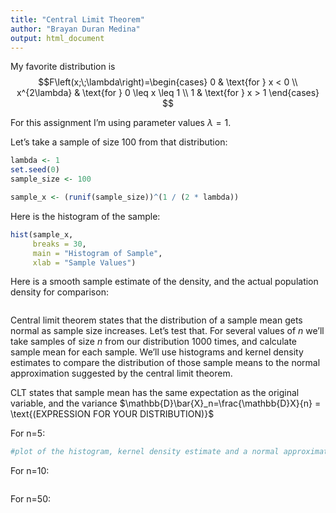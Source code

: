 ```yaml
---
title: "Central Limit Theorem"
author: "Brayan Duran Medina"
output: html_document
---
```


My favorite distribution is $$F\left(x;\;\lambda\right)=\begin{cases}
0 & \text{for } x < 0 \\
x^{2\lambda} & \text{for } 0 \leq x \leq 1 \\
1 & \text{for } x > 1
\end{cases}
$$

For this assignment I'm using parameter values $\lambda=1$.

Let's take a sample of size 100 from that distribution:
```r
lambda <- 1
set.seed(0)
sample_size <- 100

sample_x <- (runif(sample_size))^(1 / (2 * lambda))
```

Here is the histogram of the sample:
```r
hist(sample_x,
     breaks = 30,
     main = "Histogram of Sample",
     xlab = "Sample Values")

```

Here is a smooth sample estimate of the density, and the actual population density for comparison:
```r
```

Central limit theorem states that the distribution of a sample mean gets normal as sample size increases. Let's test that. For several values of $n$ we'll take samples of size $n$ from our distribution 1000 times, and calculate sample mean for each sample. We'll use histograms and kernel density estimates to compare the distribution of those sample means to the normal approximation suggested by the central limit theorem. 

CLT states that sample mean has the same expectation as the original variable, and the variance $\mathbb{D}\bar{X}_n=\frac{\mathbb{D}X}{n} = \text{(EXPRESSION FOR YOUR DISTRIBUTION)}$

For n=5:
```r
#plot of the histogram, kernel density estimate and a normal approximation from CLT to compare 
```

For n=10:
```r
```

For n=50:
```r
```

